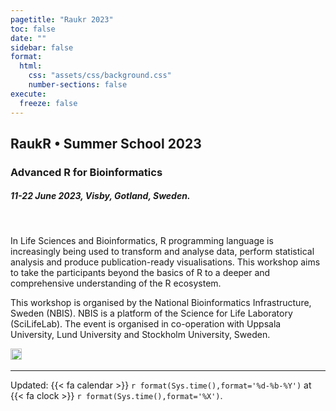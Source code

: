 ```yaml
---
pagetitle: "Raukr 2023"
toc: false
date: ""
sidebar: false
format:
  html:
    css: "assets/css/background.css"
    number-sections: false
execute:
  freeze: false
---
```


## [**RaukR** • Summer School 2023]{.large}
### Advanced R for Bioinformatics
##### 11-22 June 2023, Visby, Gotland, Sweden.

<br>

In Life Sciences and Bioinformatics, R programming language is increasingly being used to transform and analyse data, perform statistical analysis and produce publication-ready visualisations. This workshop aims to take the participants beyond the basics of R to a deeper and comprehensive understanding of the R ecosystem.

This workshop is organised by the National Bioinformatics Infrastructure, Sweden (NBIS). NBIS is a platform of the Science for Life Laboratory (SciLifeLab). The event is organised in co-operation with Uppsala University, Lund University and Stockholm University, Sweden.

![](assets/logos/raukr.svg){height="1.3em"} &nbsp; ![](assets/logos/nbis-scilifelab.svg){height="1.2em"}

---

::: {.small}
Updated: {{< fa calendar >}} `r format(Sys.time(),format='%d-%b-%Y')` at {{< fa clock >}} `r format(Sys.time(),format='%X')`.
:::
